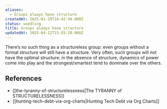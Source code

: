 ```yaml
---
aliases:
  - Groups always have structure
createdAt: 2025-01-19T16:42:49.000Z
status: seedling
title: Groups always have structure
updatedAt: 2025-04-12T15:55:20.000Z
---
```

There’s no such thing as a structureless group: even groups without a formal structure will still have a structure. Very often, such groups will not have the optimal structure: in the absence of structure, dynamics of power come into play and the strongest/smartest tend to dominate over the others.

## References

- [[the-tyranny-of-structurelessness|The TYRANNY of STRUCTURELESSNESS]]
- [[hunting-tech-debt-via-org-charts|Hunting Tech Debt via Org Charts]]
